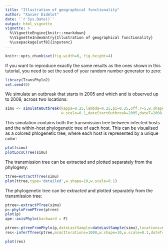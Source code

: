 ```yaml
---
title: "Illustration of geographical functionality"
author: "Xavier Didelot"
date: '`r Sys.Date()`'
output: html_vignette
vignette: >
  %\VignetteEngine{knitr::rmarkdown}
  %\VignetteIndexEntry{Illustration of geographical functionality}
  %\usepackage[utf8]{inputenc}
---
```

```r
knitr::opts_chunk$set(fig.width=6, fig.height=4) 
```

If you want to reproduce exactly the same results as the ones shown in this tutorial, you need to set the seed of your random number generator to zero:
```r
library(TransPhylo2)
set.seed(0)
```

We simulate an outbreak that starts in 2005 and which and is observed up to 2008, across two locations:

```r
simu <- simulateOutbreak(kappa=0.25,lambda=0.25,pi=0.25,off.r=5,w.shape=10,
                         w.scale=0.1,dateStartOutbreak=2005,dateT=2008,nLocs=2,rho=0.8)
```

This simulation contains both the transmission tree between infected hosts and the within-host phylogenetic tree of each host. This can be visualised as a colored phlogenetic tree, where each host is represented by a unique color:

```r
plot(simu)
plotLocsCTree(simu)
```

The transmission tree can be extracted and plotted separately from the phylogeny:


```r
ttree=extractTTree(simu)
plot(ttree,type='detailed',w.shape=10,w.scale=0.1)
```

The phylogenetic tree can be extracted and plotted separately from the transmission tree:

```r
ptree<-extractPTree(simu)
p<-phyloFromPTree(ptree)
plot(p)
ape::axisPhylo(backward = F)
```


```r
ptree<-ptreeFromPhylo(p,dateLastSample=dateLastSample(simu),locations=simu$locations)
res<-inferTTree(ptree,mcmcIterations=1000,w.shape=10,w.scale=0.1,dateT=2008,update.rho=T)
```

```r
plot(res)
```
